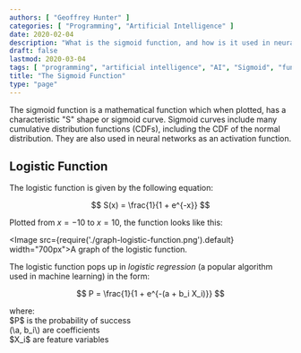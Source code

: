```yaml
---
authors: [ "Geoffrey Hunter" ]
categories: [ "Programming", "Artificial Intelligence" ]
date: 2020-02-04
description: "What is the sigmoid function, and how is it used in neural networks?"
draft: false
lastmod: 2020-03-04
tags: [ "programming", "artificial intelligence", "AI", "Sigmoid", "function", "mathematics", "S curve", "machine learning", "logistic function", "logistic regression" ]
title: "The Sigmoid Function"
type: "page"
---
```


The sigmoid function is a mathematical function which when plotted, has a characteristic "S" shape or sigmoid curve. Sigmoid curves include many cumulative distribution functions (CDFs), including the CDF of the normal distribution. They are also used in neural networks as an activation function.

## Logistic Function

The logistic function is given by the following equation:

$$
S(x) = \frac{1}{1 + e^{-x}}
$$

Plotted from $x = -10$ to $x = 10$, the function looks like this:

<Image src={require('./graph-logistic-function.png').default} width="700px">A graph of the logistic function.</Image>

The logistic function pops up in _logistic regression_ (a popular algorithm used in machine learning) in the form:

$$
P = \frac{1}{1 + e^{-(a + b_i X_i)}}
$$

<p class="centered">
where:<br/>
$P$ is the probability of success<br/>
(\a, b_i\) are coefficients<br/>
$X_i$ are feature variables<br/>
</p>